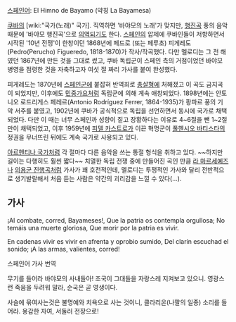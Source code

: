 [[스페인어]]: El Himno de Bayamo (약칭 La Bayamesa)

[[쿠바]]의 [wiki:"국가(노래)" 국가]. 직역하면 '바야모의 노래'가 맞지만, [[행진곡]] 풍의 음악 때문에 '바야모 행진곡'으로 [[의역]]되기도 한다. [[스페인]]의 압제에 쿠바인들이 저항하면서 시작된 '10년 전쟁'이 한창이던 1868년에 페드로 (또는 페루초) 피게레도(Pedro(Perucho) Figueredo, 1818-1870)가 작사/작곡했다. 다만 멜로디는 그 전 해였던 1867년에 만든 것을 그대로 썼고, 쿠바 독립군이 스페인 측의 거점이었던 바야모 병영을 점령한 것을 자축하고자 여섯 절 짜리 가사를 붙여 완성했다.

피게레도는 1870년에 [[스페인군]]에 붙잡혀 반역죄로 [[총살형]]에 처해졌고 이 곡도 금지곡이 되었지만, 이후에도 [[민중가요]]처럼 독립군에 의해 계속 애창되었다. 1898년에는 안토니오 로드리게스 페레르(Antonio Rodríguez Ferrer, 1864-1935)가 팡파르 풍의 기악 서주를 붙였고, 1902년에 쿠바가 공식적으로 독립을 선언하면서 동시에 국가로 채택되었다. 다만 이 때는 너무 스페인까 성향이 짙고 장황하다는 이유로 4~6절을 뺀 1~2절 만이 채택되었고, 이후 1959년에 [[피델 카스트로]]가 이끈 혁명군이 [[풀헨시오 바티스타]]의 정권을 무너뜨린 뒤에도 계속 국가로 사용되고 있다.

[[아르헨티나 국가]]처럼 각 절마다 다른 음악을 쓰는 통절 형식을 취하고 있다. ~~하지만 길이는 다행히도 훨씬 짧다~~ 치열한 독립 전쟁 중에 만들어진 곡인 만큼 [[라 마르세예즈]]나 [[의용군 진행곡]]처럼 가사가 꽤 호전적인데, 멜로디는 투쟁적인 가사와 달리 전반적으로 생기발랄해서 처음 듣는 사람은 약간의 괴리감을 느낄 수 있다(...).

== 가사 ==
¡Al combate, corred, Bayameses!,
Que la patria os contempla orgullosa;
No temáis una muerte gloriosa,
Que morir por la patria es vivir.

En cadenas vivir es vivir
en afrenta y oprobio sumido,
Del clarín escuchad el sonido;
¡A las armas, valientes, corred!

스페인어 가사 번역 

무기를 들어라 바야모의 사내들아!
조국이 그대들을 자랑스레 지켜보고 있으니.
영광스런 죽음을 두려워 말라,
순국은 곧 영생이다.

사슬에 묶여사는것은 
불명예와 치욕으로 사는 것이니,
클라리온(나팔의 일종) 소리를 들어라.
용감한 자여, 서둘러 전장으로!

{{{#!html
 <iframe width="560" height="315" src="http://www.youtube.com/embed/5oKmfH_cnes" frameborder="0" allowfullscreen></iframe>
}}}

